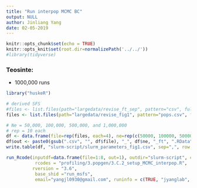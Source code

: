 ```yaml
---
title: "Run interpop MCMC BC"
output: NULL
author: Jinliang Yang
date: 02-05-2019
---
```



```r
knitr::opts_chunk$set(echo = TRUE) 
knitr::opts_knit$set(root.dir=normalizePath('../../')) 
#library(tidyverse)
```




### Teosinte:

- 1000,000 runs
```r
library("huskeR")

# derived SFS
#files <- list.files(path="largedata/revise_ft_sep", pattern="csv", full.names=TRUE)
files <- list.files(path="largedata/revise_fig1", pattern="pops.csv", full.names=TRUE)

# Ne = 50,000, 100,000, 500,000, and 1,000,000
# rep = 10 each
df <- data.frame(file=rep(files, each=4), ne=rep(c(50000, 100000, 500000, 1000000), times=2))
df$out <- paste0(gsub(".csv", "", df$file), "_", df$ne, "_ft", ".RData")
write.table(df, "slurm-script/slurm_parameters_fig1.csv", sep=",", row.names=FALSE)

run_Rcode(inputdf=data.frame(file=1:8, out=1), outdir="slurm-script", cmdno=1,
           rcodes = "profiling/3.popgen/3.C.2_setup_MCMC_interpop.R",
          rversion = "3.6",
           base_shid ="run_msfs",
           email="yangjl0930@gmail.com", runinfo = c(TRUE, "jyanglab", 1, "4G", "36:00:00"))

```



